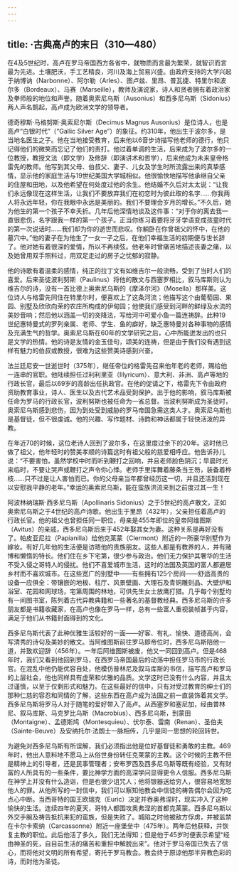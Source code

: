 ```yaml
---
---
---
```

title: ·古典高卢的末日（310—480）
---




在4及5世纪时，高卢在罗马帝国西方各省中，就物质而言最为繁荣，就智识而言最为先进。土壤肥沃，手工艺精良，河川及海上贸易兴盛。由政府支持的大学兴起于纳博讷（Narbonne）、阿尔勒（Arles）、图卢兹、里昂、普瓦捷、特里尔和波尔多（Bordeaux）、马赛（Marseille），教师及演说家，诗人和贤者拥有着政治家及拳师般的地位和声誉。随着奥索尼乌斯（Ausonius）和西多尼乌斯（Sidonius）两人声名鹊起，高卢成为欧洲文学的领导者。

德奇穆斯·马格努斯·奥索尼尔斯（Decimus Magnus Ausonius）是位诗人，也是高卢“白银时代”（“Gallic Silver Age”）的象征。约310年，他出生于波尔多，是当地名医生之子。他在当地接受教育，后来他以6音步诗描写他老师的德行，他只记得他们的微笑而忘记了他们的责打。他过着单调的生活，后来成为了波尔多的一位教授，教授文法（即文学）及修辞（即演讲术和哲学），后来他成为未来皇帝格雷先的教师。他写到其父母、伯叔父、妻子、儿女及学生时所流露出来的真挚感情，显示他的家庭生活与19世纪美国大学城相似。他很愉快地描写他承继自父亲的住屋和田地，以及他希望在何处度过他的余生。他结婚不久后对太太说：“让我们永远像现在这样生活，让我们不要放弃我们在初恋时为彼此取的名字……你我两人将永远年轻，你在我眼中永远是美丽的。我们不要理会岁月的增长。”不久后，她为他生的第一个孩子不幸夭折。几年后他深情地谈及这件事：“对于你的离去我一直很悲伤，名字跟我一样的第一个孩子。正当你练习着要将牙牙学语变成孩童时代的第一次说话时……我们却为你的逝世而悲叹。你躺卧在你曾祖父的怀中，在他的墓穴中。”他的妻子在为他生了一女一子之后，在他们幸福生活的初期便与世长辞了。他对她有着很深的爱情，所以不再续弦。他老年时曾痛苦地描述丧妻之痛，以及她曾用双手照料过，用双足走过的房子之忧郁的寂静。

他的诗歌有着温柔的感情，纯正的拉丁文有如维吉尔一般流畅，受到了当时人们的喜爱。后来圣徒波利努斯（Paulinus）将他的散文与西塞罗相比，叙马库斯则认为维吉尔的诗，没有一首比德上奥索尼乌斯的《摩泽尔河》（Mosella）那样美。这位诗人与格雷先同住在特里尔时，便喜欢上了这条河流；他描写这个由葡萄园、果园、别墅及欣欣向荣的农庄所构成的伊甸园；他使我们感受到河畔的鲜绿及水流的美妙音响；然后他以涵盖一切的突降法，写给河中可爱小鱼一篇连祷辞。此种19世纪惠特曼式的罗列亲属、老师、学生、鱼的癖好，缺乏惠特曼对各种事物的感情及充满生气的哲学。奥索尼乌斯在60年的文学研究之后，心中所能迸发出的也只是文学的热情。他的诗是友情的金玉佳句，颂美的连祷，但是由于我们没有遇到这样有魅力的伯叔或教授，很难为这些赞美诗感到兴奋。

法兰廷尼安一世逝世时（375年），继任帝位的格雷先召来他年老的老师，赐给他一连串的官职。他陆续担任过利利里亚（Illyricum）、意大利、非洲、高卢等地的行政长官，最后以69岁的高龄出任执政官。在他的促请之下，格雷先下令由政府资助教育事业，诗人、医生以及古代艺术品受到保护。出于他的影响，叙马库斯被任命为罗马的行政长官，波利努斯也被任命为一省总督。当波利努斯成为圣徒时，奥索尼乌斯感到悲伤，因为到处受到威胁的罗马帝国急需这类人才。奥索尼乌斯也是基督徒，但不很虔诚。他的兴趣、写作题材、诗韵和神话都属于轻快活泼的异教。

在年近70的时候，这位老诗人回到了波尔多，在这里度过余下的20年。这时他已做了祖父，他年轻时的赞美孝顺的诗篇这时有祖父般的慈爱相呼应。他告诉孙儿说：“不要害怕，虽然学校中时而听到鞭打之回响，并且老师脸色阴沉；早晨时光来临时，不要让哭声或鞭打之声令你心悸。老师手里挥舞着藤条当王笏，装备着桦枝……只不过是让人害怕而已。你的父母亲当年都曾经历这一切，并且还活到现在以安慰我平静的老年。”幸运的奥索尼乌斯，能在蛮族洪流来到之前度过其一生！

阿波林纳瑞斯·西多尼乌斯（Apollinaris Sidonius）之于5世纪的高卢散文，正如奥索尼乌斯之于4世纪的高卢诗歌。他出生于里昂（432年），父亲担任着高卢的行政长官。他的祖父也曾担任同一职位，母亲是455年即位的皇帝阿维图斯（Avitus）的亲戚，西多尼乌斯后来于452年娶其女为妻。这种关系是再好没有了。帕皮亚尼拉（Papianilla）给他克莱蒙（Clermont）附近的一所豪华别墅作为嫁妆。有好几年他的生活便是访晤他的贵族朋友。这些人都是有教养的人，并有赌博和懒惰的特长。他们住在乡下宅第，很少参与政治。他们无力保护其奢华的生活不受入侵之哥特人的侵扰。他们不喜爱城市生活，这时的法国及英国的富人都避居乡村而不喜欢城市。在这些宽广的别墅中——有些拥有125个房间——舒适高贵的设备一应俱全：带镶嵌的地板、柱厅、风景壁画、大理石及青铜雕刻品、大壁炉和浴室、花园和网球场，宅第周围的林地，可供先生女士放鹰打猎。几乎每个别墅均有一间图书室，陈列着古代异教典籍和一些著名的基督教经典。西多尼乌斯的许多朋友都是书籍收藏家，在高卢也像在罗马一样，总有一些富人重视装帧甚于内容，满足于他们从书籍封面得到的文化。

西多尼乌斯代表了此种优雅生活较好的一面——好客、有礼、愉快、道德高尚，会写清秀的诗句及美妙的散文。当阿维图斯前往罗马即帝位时，西多尼乌斯陪他一道，并致欢迎辞（456年）。一年后阿维图斯被废，他又一同回到高卢。但是468年时，我们又看到他回到罗马，在西罗马帝国最后的动荡中担任罗马市的行政长官。在混乱中他仍能优容自处，他模仿普林尼及叙马库斯的书信，描写高卢和罗马的上层社会，他也同样具有虚荣和优雅的品质。文学这时已没有什么内容，并且太过谨慎，以至于仅剩形式和魅力。在这些最好的信中，只有对受过教育的绅士们的那种仁慈的容忍和同情的了解，这些东西在高卢成为法国之前一直装饰着其文学。西多尼乌斯将罗马人对于随笔的爱好带入了高卢。从西塞罗和塞尼加，经由普林尼、叙马库斯、马克罗比乌斯（Macrobius）、西多尼乌斯，到蒙田（Montaigne）、孟德斯鸠（Montesquieu）、伏尔泰、雷南（Renan）、圣伯夫（Sainte-Beuve）及安纳托尔·法朗士一脉相传，几乎是同一思想的轮回转世。

为避免对西多尼乌斯有所误解，我们必须指出他是位好基督徒和勇敢的主教。469年时，他出人意料地不愿马上从俗世身份转任克莱蒙的主教。这个时候的主教不但是精神上的引导者，还是民事管理者；安布罗西及西多尼乌斯等既有经验，又有财富的人所具有的一些条件，要比神学方面的高深学问显得更令人信服。西多尼乌斯在神学上并没有什么造诣，但是也很少诅咒人；他将银器送给穷人，很容易地宽恕他人的罪。从他所写的一封信中，我们可以察知他教会中信徒的祷告偶尔会因为吃点心中断。当西哥特的国王欧瑞克（Euric）决定并吞奥弗涅时，现实冲入了这种愉快的生活。连续四年的夏天，哥特人都围攻奥弗涅的首都克莱蒙。西多尼乌斯以外交手腕及祷告抵抗来犯的蛮族，但是失败了。城陷之时他被敌方俘虏，并被监禁在卡尔卡索纳（Carcassonne）附近一座堡垒中（475年）。两年后他获释，并恢复主教的职位。此后他活了多久，我们无法得知；但是他于45岁时便表示希望“经由神圣的死，自目前生活的痛苦和重担中解脱出来”。他对于罗马帝国已失去了信心，而将他对文明的所有希望，寄托于罗马教会。教会终于原谅他那半异教色彩的诗，而封他为圣徒。